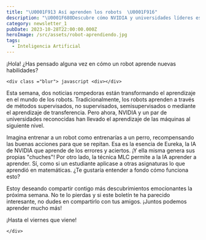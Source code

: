 ```yaml
---
title: "\U0001F913 Así aprenden los robots  \U0001F916"
description: "\U0001F680Descubre cómo NVIDIA y universidades líderes están revolucionando el aprendizaje de las máquinas \U0001F916. ¡Adéntrate en la IA del futuro! \U0001F31FHaz clic y descubre más!\U0001F4A1"
category: newsletter_1
pubDate: 2023-10-28T22:00:00.000Z
heroImage: /src/assets/robot-aprendiendo.jpg
tags:
  - Inteligencia Artificial
---
```


¡Hola! ¿Has pensado alguna vez en cómo un robot aprende nuevas habilidades?

`<div class ="blur"> javascript <div></div>`

Esta semana, dos noticias rompedoras están transformando el aprendizaje en el mundo de los robots. Tradicionalmente, los robots aprenden a través de métodos supervisados, no supervisados, semisupervisados o mediante el aprendizaje de transferencia. Pero ahora, NVIDIA y un par de universidades reconocidas han llevado el aprendizaje de las máquinas al siguiente nivel.

Imagina entrenar a un robot como entrenarías a un perro, recompensando las buenas acciones para que se repitan. Esa es la esencia de Eureka, la IA de NVIDIA que aprende de los errores y aciertos. ¡Y ella misma genera sus propias "chuches"! Por otro lado, la técnica MLC permite a la IA aprender a aprender. Sí, como si un estudiante aplicase a otras asignaturas lo que aprendió en matemáticas. ¿Te gustaría entender a fondo cómo funciona esto?

Estoy deseando compartir contigo más descubrimientos emocionantes la próxima semana. No te lo pierdas y si este boletín te ha parecido interesante, no dudes en compartirlo con tus amigos. ¡Juntos podemos aprender mucho más!

¡Hasta el viernes que viene!

`</div>`
